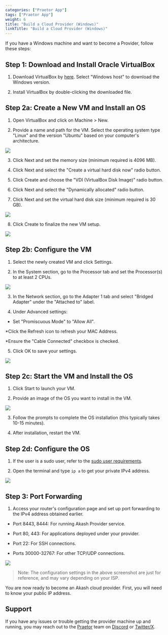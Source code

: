 ```yaml
---
categories: ["Praetor App"]
tags: ["Praetor App"]
weight: 6
title: "Build a Cloud Provider (Windows)"
linkTitle: "Build a Cloud Provider (Windows)"
--- 
```



If you have a Windows machine and want to become a Provider, follow these steps:

## Step 1: Download and Install Oracle VirtualBox

1. Download VirtualBox by [here](https://www.virtualbox.org/wiki/Downloads). Select "Windows host" to download the Windows version.

2. Install VirtualBox by double-clicking the downloaded file.

## Step 2a: Create a New VM and Install an OS

1. Open VirtualBox and click on Machine > New.



2. Provide a name and path for the VM. Select the operating system type "Linux" and the version "Ubuntu" based on your computer's architecture.


![](../../../../../assets/virutalbox.png)

3. Click Next and set the memory size (minimum required is 4096 MB).



4. Click Next and select the "Create a virtual hard disk now" radio button.

5. Click Create and choose the "VDI (VirtualBox Disk Image)" radio button.

6. Click Next and select the "Dynamically allocated" radio button.

7. Click Next and set the virtual hard disk size (minimum required is 30 GB).

![](../../../../../assets/harddiskSize.png)

8. Click Create to finalize the new VM setup.

![](../../../../../assets/createVM.png)


## Step 2b: Configure the VM

1. Select the newly created VM and click Settings.

2. In the System section, go to the Processor tab and set the Processor(s) to at least 2 CPUs.


![](../../../../../assets/processorNumber.png)


3. In the Network section, go to the Adapter 1 tab and select "Bridged Adapter" under the "Attached to" label.

4. Under Advanced settings:
  * Set "Promiscuous Mode" to "Allow All".
  
  *Click the Refresh icon to refresh your MAC Address.

  *Ensure the "Cable Connected" checkbox is checked.

  
5. Click OK to save your settings.

![](../../../../../assets/networkSettings.png)


## Step 2c: Start the VM and Install the OS

1. Click Start to launch your VM.

2. Provide an image of the OS you want to install in the VM.

![](../../../../../assets/loadImage.png)


3. Follow the prompts to complete the OS installation (this typically takes 10-15 minutes).

4. After installation, restart the VM.

## Step 2d: Configure the OS

1. If the user is a sudo user, refer to the [sudo user requirements](../sudo-user-reqs/).

2. Open the terminal and type `ip a` to get your private IPv4 address.


![](../../../../../assets/privateIP.png)

## Step 3: Port Forwarding

1. Access your router's configuration page and set up port forwarding to the IPv4 address obtained earlier.
  * Port 8443, 8444: For running Akash Provider service.

  * Port 80, 443: For applications deployed under your provider.

  * Port 22: For SSH connections.

  * Ports 30000-32767: For other TCP/UDP connections.


![](../../../../../assets/basicSettings.png)


> Note: The configuration settings in the above screenshot are just for reference, and may vary depending on your ISP.

You are now ready to become an Akash cloud provider. First, you will need to know your public IP address.

## Support

If you have any issues or trouble getting the provider machine up and running, you may reach out to the [Praetor](https://praetorapp.com) team  on [Discord](https://discord.com/invite/uzUCHTF93D) or [Twitter/X](https://x.com/praetor_app).



